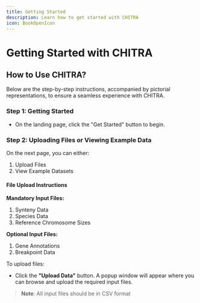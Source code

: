 ```yaml
---
title: Getting Started
description: Learn how to get started with CHITRA
icon: BookOpenIcon
---
```


# Getting Started with CHITRA

## How to Use CHITRA?

Below are the step-by-step instructions, accompanied by pictorial representations, to ensure a seamless experience with CHITRA.

### Step 1: Getting Started

- On the landing page, click the "Get Started" button to begin.

### Step 2: Uploading Files or Viewing Example Data

On the next page, you can either:
1. Upload Files
2. View Example Datasets

#### File Upload Instructions

**Mandatory Input Files:**
1. Synteny Data
2. Species Data
3. Reference Chromosome Sizes

**Optional Input Files:**
1. Gene Annotations
2. Breakpoint Data

To upload files:
- Click the **"Upload Data"** button. A popup window will appear where you can browse and upload the required input files.
> **Note**: All input files should be in CSV format 